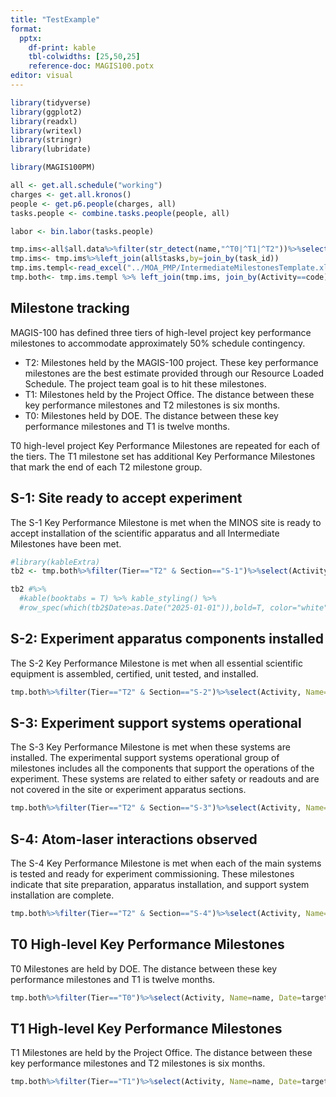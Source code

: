 ```yaml
---
title: "TestExample"
format: 
  pptx:
    df-print: kable
    tbl-colwidths: [25,50,25]
    reference-doc: MAGIS100.potx
editor: visual
---
```


```r
library(tidyverse)
library(ggplot2)
library(readxl)
library(writexl)
library(stringr)
library(lubridate)

library(MAGIS100PM)
```

```r
all <- get.all.schedule("working")
charges <- get.all.kronos()
people <- get.p6.people(charges, all)
tasks.people <- combine.tasks.people(people, all)
```

```r
labor <- bin.labor(tasks.people)
```

```r
tmp.ims<-all$all.data%>%filter(str_detect(name,"^T0|^T1|^T2"))%>%select(code, name, target_end, status, task_id)
tmp.ims<- tmp.ims%>%left_join(all$tasks,by=join_by(task_id))
tmp.ims.templ<-read_excel("../MOA_PMP/IntermediateMilestonesTemplate.xlsx")
tmp.both<- tmp.ims.templ %>% left_join(tmp.ims, join_by(Activity==code))

```

## Milestone tracking

MAGIS-100 has defined three tiers of high-level project key performance milestones to accommodate approximately 50% schedule contingency.

- T2: Milestones held by the MAGIS-100 project.  These key performance milestones are the best estimate provided through our Resource Loaded Schedule.  The project team goal is to hit these milestones.
- T1: Milestones held by the Project Office.  The distance between these key performance milestones and T2 milestones is six months.
- T0: Milestones held by DOE.  The distance between these key performance milestones and T1 is twelve months.   

T0 high-level project Key Performance Milestones are repeated for each of the tiers. The T1 milestone set has additional Key Performance Milestones that mark the end of each T2 milestone group.

## S-1: Site ready to accept experiment

The S-1 Key Performance Milestone   is met when the MINOS site is ready to accept installation of the scientific apparatus and all Intermediate Milestones have been met. 

```r
#library(kableExtra)
tb2 <- tmp.both%>%filter(Tier=="T2" & Section=="S-1")%>%select(Activity, Name=name, Date=target_end, Status=status,Actual=act_end_date)%>% arrange(Date)

tb2 #%>%
  #kable(booktabs = T) %>% kable_styling() %>% 
  #row_spec(which(tb2$Date>as.Date("2025-01-01")),bold=T, color="white", background="red")
```

## S-2: Experiment apparatus components installed

The S-2 Key Performance Milestone is met when all essential scientific equipment is assembled, certified, unit tested, and installed.

```r
tmp.both%>%filter(Tier=="T2" & Section=="S-2")%>%select(Activity, Name=name, Date=target_end, Status=status,Actual=act_end_date)%>% arrange(Date)
```

## S-3: Experiment support systems operational

The S-3 Key Performance Milestone is met when these systems are installed. The experimental support systems operational group of milestones includes all the components that support the operations of the experiment. These systems are related to either safety or readouts and are not covered in the site or experiment apparatus sections. 

```r
tmp.both%>%filter(Tier=="T2" & Section=="S-3")%>%select(Activity, Name=name, Date=target_end, Status=status,Actual=act_end_date)%>% arrange(Date)
```

## S-4: Atom-laser interactions observed

The S-4 Key Performance Milestone is met when each of the main systems is tested and ready for experiment commissioning. These milestones indicate that site preparation, apparatus installation, and support system installation are complete. 

```r
tmp.both%>%filter(Tier=="T2" & Section=="S-4")%>%select(Activity, Name=name, Date=target_end, Status=status,Actual=act_end_date)%>% arrange(Date)
```

## T0 High-level Key Performance Milestones

T0 Milestones are held by DOE.  The distance between these key performance milestones and T1 is twelve months.

```r
tmp.both%>%filter(Tier=="T0")%>%select(Activity, Name=name, Date=target_end, Status=status)
```

## T1 High-level Key Performance Milestones

T1 Milestones are held by the Project Office.  The distance between these key performance milestones and T2 milestones is six months.

```r
tmp.both%>%filter(Tier=="T1")%>%select(Activity, Name=name, Date=target_end, Status=status)
```
